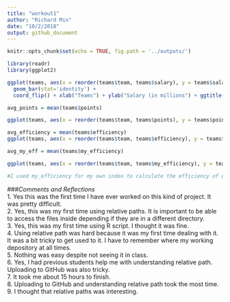 ```yaml
---
title: "workout1"
author: "Richard Min"
date: "10/2/2018"
output: github_document
---
```

```r
knitr::opts_chunk$set(echo = TRUE, fig.path = '../outputs/')

```

```r
library(readr)
library(ggplot2)
```

```r
ggplot(teams, aes(x = reorder(teams$team, teams$salary), y = teams$salary)) +
  geom_bar(stat='identity') +
  coord_flip() + xlab("Teams") + ylab("Salary (in millions") + ggtitle("NBA Teams Ranked by Total Salary")
```

```r
avg_points = mean(teams$points)

ggplot(teams, aes(x = reorder(teams$team, teams$points), y = teams$points)) + geom_bar(stat='identity') + coord_flip() + xlab('Teams') + ylab('Total Points') + ggtitle('NBA Teams Ranked by Total Points') + geom_hline(aes(yintercept = avg_points, color = 'red'))

```

```r
avg_efficiency = mean(teams$efficiency)
ggplot(teams, aes(x = reorder(teams$team, teams$efficiency), y = teams$efficiency)) + geom_bar(stat='identity') + coord_flip() + xlab("Teams") + ylab("Efficiency") + ggtitle("NBA Teams Ranked by Total Efficiency") + geom_hline(aes(yintercept = avg_efficiency, color = 'red'))

```

```r
avg_my_eff = mean(teams$my_efficiency)

ggplot(teams, aes(x = reorder(teams$team, teams$my_efficiency), y = teams$my_efficiency)) + geom_bar(stat='identity') + coord_flip() + xlab("Teams") + ylab("My Efficiency") + ggtitle("NBA Teams Ranked by My Efficiency") + geom_hline(aes(yintercept = avg_my_eff, color = 'red'))

#I used my_efficiency for my own index to calculate the efficiency of each team. I used the same method as efficiency but took out missed_fg. I found total points and subtract it by points1, which gave points from free throws. I thought that free throws is more on the mind than pure skill so I don't want to see a players efficiency go down because of mental weakness. 
```

###_Comments and Reflections_  
1. Yes this was the first time I have ever worked on this kind of project. It was pretty difficult.  
2. Yes, this was my first time using relative paths. It is important to be able to access the files inside depending if they are in a different directory.   
3. Yes, this was my first time using R script. I thought it was fine.  
4. Using relative path was hard because it was my first time dealing with it. It was a bit tricky to get used to it. I have to remember where my working depository at all times.  
5. Nothing was easy despite not seeing it in class.  
6. Yes, I had previous students help me with understanding relative path. Uploading to GitHub was also tricky.  
7. It took me about 15 hours to finish.  
8. Uploading to GitHub and understanding relative path took the most time.  
9. I thought that relative paths was interesting.  
